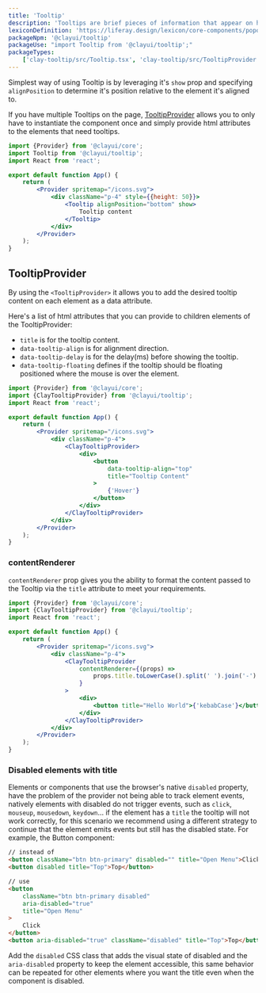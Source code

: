 ```yaml
---
title: 'Tooltip'
description: 'Tooltips are brief pieces of information that appear on hover state over an element to clarify its meaning or use for the user.'
lexiconDefinition: 'https://liferay.design/lexicon/core-components/popovers-tooltips/'
packageNpm: '@clayui/tooltip'
packageUse: "import Tooltip from '@clayui/tooltip';"
packageTypes:
    ['clay-tooltip/src/Tooltip.tsx', 'clay-tooltip/src/TooltipProvider.tsx']
---
```


Simplest way of using Tooltip is by leveraging it's `show` prop and specifying `alignPosition` to determine it's position relative to the element it's aligned to.

If you have multiple Tooltips on the page, [TooltipProvider](#tooltipprovider) allows you to only have to instantiate the component once and simply provide html attributes to the elements that need tooltips.

```jsx preview
import {Provider} from '@clayui/core';
import Tooltip from '@clayui/tooltip';
import React from 'react';

export default function App() {
	return (
		<Provider spritemap="/icons.svg">
			<div className="p-4" style={{height: 50}}>
				<Tooltip alignPosition="bottom" show>
					Tooltip content
				</Tooltip>
			</div>
		</Provider>
	);
}
```

## TooltipProvider

By using the `<TooltipProvider>` it allows you to add the desired tooltip content on each element as a data attribute.

Here's a list of html attributes that you can provide to children elements of the TooltipProvider:

-   `title` is for the tooltip content.
-   `data-tooltip-align` is for alignment direction.
-   `data-tooltip-delay` is for the delay(ms) before showing the tooltip.
-   `data-tooltip-floating` defines if the tooltip should be floating positioned where the mouse is over the element.

```jsx preview
import {Provider} from '@clayui/core';
import {ClayTooltipProvider} from '@clayui/tooltip';
import React from 'react';

export default function App() {
	return (
		<Provider spritemap="/icons.svg">
			<div className="p-4">
				<ClayTooltipProvider>
					<div>
						<button
							data-tooltip-align="top"
							title="Tooltip Content"
						>
							{'Hover'}
						</button>
					</div>
				</ClayTooltipProvider>
			</div>
		</Provider>
	);
}
```

### contentRenderer

`contentRenderer` prop gives you the ability to format the content passed to the Tooltip via the `title` attribute to meet your requirements.

```jsx preview
import {Provider} from '@clayui/core';
import {ClayTooltipProvider} from '@clayui/tooltip';
import React from 'react';

export default function App() {
	return (
		<Provider spritemap="/icons.svg">
			<div className="p-4">
				<ClayTooltipProvider
					contentRenderer={(props) =>
						props.title.toLowerCase().split(' ').join('-')
					}
				>
					<div>
						<button title="Hello World">{'kebabCase'}</button>
					</div>
				</ClayTooltipProvider>
			</div>
		</Provider>
	);
}
```

### Disabled elements with title

Elements or components that use the browser's native `disabled` property, have the problem of the provider not being able to track element events, natively elements with disabled do not trigger events, such as `click`, `mouseup`, `mousedown`, `keydown`... if the element has a `title` the tooltip will not work correctly, for this scenario we recommend using a different strategy to continue that the element emits events but still has the disabled state. For example, the Button component:

```html
// instead of
<button className="btn btn-primary" disabled="" title="Open Menu">Click</button>
<button disabled title="Top">Top</button>
```

```html
// use
<button
	className="btn btn-primary disabled"
	aria-disabled="true"
	title="Open Menu"
>
	Click
</button>
<button aria-disabled="true" className="disabled" title="Top">Top</button>
```

Add the `disabled` CSS class that adds the visual state of disabled and the `aria-disabled` property to keep the element accessible, this same behavior can be repeated for other elements where you want the title even when the component is disabled.
